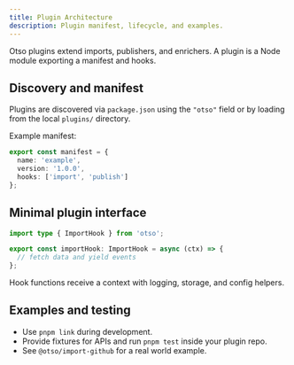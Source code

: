 ```yaml
---
title: Plugin Architecture
description: Plugin manifest, lifecycle, and examples.
---
```


Otso plugins extend imports, publishers, and enrichers. A plugin is a Node module exporting a manifest and hooks.

## Discovery and manifest

Plugins are discovered via `package.json` using the `"otso"` field or by loading from the local `plugins/` directory.

Example manifest:

```ts
export const manifest = {
  name: 'example',
  version: '1.0.0',
  hooks: ['import', 'publish']
};
```

## Minimal plugin interface

```ts
import type { ImportHook } from 'otso';

export const importHook: ImportHook = async (ctx) => {
  // fetch data and yield events
};
```

Hook functions receive a context with logging, storage, and config helpers.

## Examples and testing

- Use `pnpm link` during development.
- Provide fixtures for APIs and run `pnpm test` inside your plugin repo.
- See `@otso/import-github` for a real world example.
